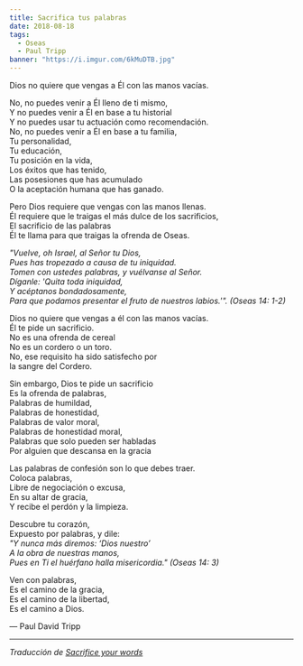 ```yaml
---
title: Sacrifica tus palabras
date: 2018-08-18
tags:
  - Oseas
  - Paul Tripp
banner: "https://i.imgur.com/6kMuDTB.jpg"
---
```



Dios no quiere que vengas a Él con las manos vacías.

No, no puedes venir a Él lleno de ti mismo,<br />
Y no puedes venir a Él en base a tu historial<br />
Y no puedes usar tu actuación como recomendación.<br />
No, no puedes venir a Él en base a tu familia,<br />
Tu personalidad,<br />
Tu educación,<br />
Tu posición en la vida,<br />
Los éxitos que has tenido,<br />
Las posesiones que has acumulado<br />
O la aceptación humana que has ganado.

Pero Dios requiere que vengas con las manos llenas.<br />
Él requiere que le traigas el más dulce de los sacrificios,<br />
El sacrificio de las palabras<br />
Él te llama para que traigas la ofrenda de Oseas.

_"Vuelve, oh Israel, al Señor tu Dios,_<br />
_Pues has tropezado a causa de tu iniquidad._<br />
_Tomen con ustedes palabras, y vuélvanse al Señor._<br />
_Díganle: 'Quita toda iniquidad,_<br />
_Y acéptanos bondadosamente,_<br />
_Para que podamos presentar el fruto de nuestros labios.'". (Oseas 14: 1-2)_

Dios no quiere que vengas a él con las manos vacías.<br />
Él te pide un sacrificio.<br />
No es una ofrenda de cereal<br />
No es un cordero o un toro.<br />
No, ese requisito ha sido satisfecho por<br />
la sangre del Cordero.

Sin embargo, Dios te pide un sacrificio<br />
Es la ofrenda de palabras,<br />
Palabras de humildad,<br />
Palabras de honestidad,<br />
Palabras de valor moral,<br />
Palabras de honestidad moral,<br />
Palabras que solo pueden ser habladas<br />
Por alguien que descansa en la gracia

Las palabras de confesión son lo que debes traer.<br />
Coloca palabras,<br />
Libre de negociación o excusa,<br />
En su altar de gracia,<br />
Y recibe el perdón y la limpieza.

Descubre tu corazón,<br />
Expuesto por palabras, y dile:<br />
_"Y nunca más diremos: ‘Dios nuestro’_<br />
_A la obra de nuestras manos,_<br />
_Pues en Ti el huérfano halla misericordia." (Oseas 14: 3)_

Ven con palabras,<br />
Es el camino de la gracia,<br />
Es el camino de la libertad,<br />
Es el camino a Dios.

— Paul David Tripp

---

_Traducción de [Sacrifice your words](https://www.paultripp.com/wednesdays-word/posts/sacrifice-your-words)_

<Author authorKey="paul-tripp" />
